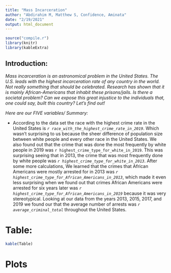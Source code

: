 ```yaml
---
title: "Mass Incarceration"
author: "Abdirahim M, Matthew S, Confidence, Aminata"
date: "2/19/2021"
output: html_document
---
```


```r
source("compile.r")
library(knitr)
library(kableExtra)
```

## Introduction:

*Mass incarceration is an astronomical problem in the United States. The U.S. leads with the highest incarceration rate of any country in the world. Not really something that should be celebrated. Research has shown that it is mainly African-Americans that inhabit these prisons/jails. Is there a societal problem? Can we expose this great injustice to the individuals that, one could say, built this country? Let’s find out!*


*Here are our FIVE variables/ Summary:*

-  According to the data set the race with the highest crime rate in the United States is *`r race_with_the_highest_crime_rate_in_2019`*. Which wasn't surprising to us because the sheer difference of population size between white people and every other race in the United States. We also found out that the crime that was done the most frequently by white people in 2019 was `r highest_crime_type_for_white_in_2019`. This was surprising seeing that in 2013, the crime that was most frequently done by white people was *`r highest_crime_type_for_white_in_2013`*. After some more calculations, We learned that the crimes that  African Americans were mostly arrested for in 2013 was *`r highest_crime_type_for_African_Americans_in_2013`*, which made it even less surprising when we found out that crimes African Americans were arrested for six years later was *`r highest_crime_type_for_African_Americans_in_2019`* because it was very stereotypical. Looking at our data from the years 2013, 2015, 2017, and 2019 we found our that the average number of arrests was *`r average_criminal_total`* throughout the United States.





# Table:

```r
kable(Table)
```

# Plots



